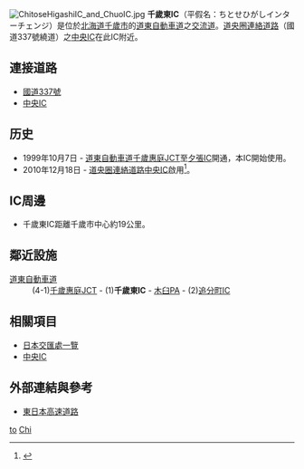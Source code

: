 {{日本公路設施
|設施名稱 = 千歲東IC
|色 = 
|圖像 = Chitose-Higashi IC 170909.jpg
|pxl = 
|圖像簡介 = 
|公路名稱1 = [[道東自動車道|道東自動車道]]
|IC編號1 = 1
|收費站編號1 = 05-151
|記號1 = [[File:Japanese_National_Route_Sign_0337.svg|20px]][[File:BSicon_FLUG.svg|20px]]千歲東
|起點1 = [[千歲惠庭JCT|千歲惠庭JCT]]
|距離1 = 12.6
|上一設施1 = [[千歲惠庭JCT|千歲惠庭JCT]]
|上一設施距離1 = 12.6
|下一設施1 = [[KiwasuPA|KiwasuPA]]
|下一設施距離1 = 1.9
|連接道路 = [[國道337號|國道337號]]
|啟用日期 = 1999年10月7日
|停用日期 = 
|流量 = 490輛/日（2008年6月度）
|智能IC = 
|上行營業時間 = 
|上行油站 = 
|上行油站營業時間 = 
|下行營業時間 = 
|下行油站 = 
|下行油站營業時間 = 
|郵政編碼 = 066-0007
|所在地 = [[北海道|北海道]][[千歲市|千歲市]]中央208-27
|坐標 = {{coord|42|52|56.74|N|141|42|35.41|E}}
|備註 = 
}}
[[File:ChitoseHigashiIC_and_ChuoIC.jpg|thumb]]
'''千歲東IC'''（平假名：ちとせひがしインターチェンジ）是位於[[北海道|北海道]][[千歲市|千歲市]]的[[道東自動車道|道東自動車道]]之[[交流道|交流道]]。[[道央圈連絡道路|道央圈連絡道路]]（國道337號繞道）之[[中央IC_(北海道)|中央IC]]在此IC附近。

== 連接道路 ==
* [[國道337號|國道337號]]
* [[中央IC_(北海道)|中央IC]]

== 历史 ==
* 1999年10月7日 - [[道東自動車道|道東自動車道]][[千歲惠庭JCT|千歲惠庭JCT]]至[[夕張IC|夕張IC]]開通，本IC開始使用。
* 2010年12月18日 - [[道央圈連絡道路|道央圈連絡道路]][[中央IC_(北海道)|中央IC]]啟用<ref>{{Cite web |url=http://www.sp.hkd.mlit.go.jp/press/pdf/10111501.pdf |title=道央國連絡道路新千歲機場關連（壽IC～中央IC）延長約6.7公里之路段開通 |accessdate=2011-12-30 |archive-date=2011-08-15 |archive-url=https://web.archive.org/web/20110815170311/http://www.sp.hkd.mlit.go.jp/press/pdf/10111501.pdf |dead-url=yes }}</ref>。

== IC周邊 ==
*千歲東IC距離千歲市中心約19公里。

== 鄰近設施 ==
; [[道東自動車道|道東自動車道]]
: (4-1)[[千歲惠庭JCT|千歲惠庭JCT]] - (1)'''千歲東IC''' - [[木臼PA|木臼PA]] - (2)[[追分町IC|追分町IC]]

== 相關項目 ==
* [[日本交匯處一覽|日本交匯處一覽]]
* [[中央IC_(北海道)|中央IC]]

== 外部連結與參考 ==
{{reflist}}
* [http://www.e-nexco.co.jp/ 東日本高速道路]{{Wayback|url=http://www.e-nexco.co.jp/ |date=20140203074239 }}

{{道東自動車道}}

[[Category:日本交流道_Chi|to]]
[[Category:北海道交流道|Chi]]